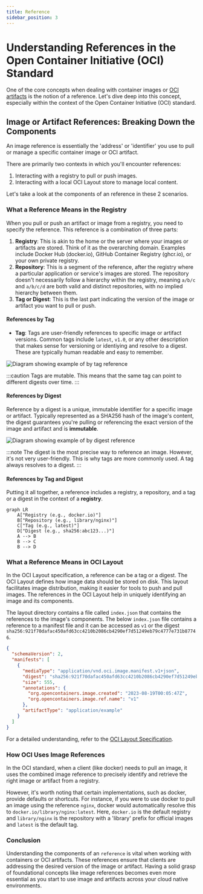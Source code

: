 ```yaml
---
title: Reference
sidebar_position: 3
---
```


# Understanding References in the Open Container Initiative (OCI) Standard

One of the core concepts when dealing with container images or
[OCI artifacts](artifact.mdx) is the notion of a reference.
Let's dive deep into this concept, especially within the context of
the Open Container Initiative (OCI) standard.

## Image or Artifact References: Breaking Down the Components

An image reference is essentially the 'address' or 'identifier' you use to
pull or manage a specific container image or OCI artifact.

There are primarily two contexts in which you'll encounter references:

1. Interacting with a registry to pull or push images.
2. Interacting with a local OCI Layout store to manage local content.

Let's take a look at the components of an reference in these 2 scenarios.

### What a Reference Means in the Registry

When you pull or push an artifact or image from a registry, you need to specify the reference.
This reference is a combination of three parts:

1. **Registry**: This is akin to the home or the server where your images or artifacts are stored.
Think of it as the overarching domain. Examples include Docker Hub (docker.io),
GitHub Container Registry (ghcr.io), or your own private registry.
2. **Repository**: This is a segment of the reference, after the registry where a particular
application or service's images are stored.
The repository doesn't necessarily follow a hierarchy within the registry, meaning `a/b/c`
and `a/b/c/d` are both valid and distinct repositories, with no implied hierarchy between them.
3. **Tag or Digest**: This is the last part indicating the version of the image or artifact
you want to pull or push.

#### References by Tag

- **Tag**: Tags are user-friendly references to specific image or artifact versions.
Common tags include `latest`, `v1.0`,
or any other description that makes sense for versioning or identiying and resolve to a digest.
These are typically human readable and easy to remember.

![Diagram showing example of by tag reference](/img/concepts/reference/by_tag.png)

:::caution
Tags are mutable. This means that the same tag can point to different digests over time.
:::

#### References by Digest

Reference by a digest is a unique, immutable identifier for a specific image or artifact.
Typically represented as a SHA256 hash of the image's content, the digest guarantees
you're pulling or referencing the exact version of the image and artifact and is **immutable**.

![Diagram showing example of by digest reference](/img/concepts/reference/by_digest.png)

:::note
The digest is the most precise way to reference an image.
However, it's not very user-friendly.
This is why tags are more commonly used.
A tag always resolves to a digest.
:::

#### References by Tag and Digest

Putting it all together, a reference includes a registry, a repository, and a tag or a digest in the context
of a **registry**.

```mermaid
graph LR 
    A["Registry (e.g., docker.io)"]
    B["Repository (e.g., library/nginx)"]
    C["Tag (e.g., latest)"]
    D["Digest (e.g., sha256:abc123...)"]
    A --> B
    B --> C
    B --> D
```

### What a Reference Means in OCI Layout

In the OCI Layout specification, a reference can be a tag or a digest.
The OCI Layout defines how image data should be stored on disk.
This layout facilitates image distribution, making it easier for tools to push and pull images.
The references in the OCI Layout help in uniquely identifying an image and its components.

The layout directory contains a file called `index.json` that contains the references to the image's components.
The below `index.json` file contains a reference to a manifest file and it can be accessed as `v1` or the digest
`sha256:921f70dafac450afd63cc4210b2086cb4290ef7d51249eb79c4777e731b87746`.

```json
{
  "schemaVersion": 2,
  "manifests": [
    {
      "mediaType": "application/vnd.oci.image.manifest.v1+json",
      "digest": "sha256:921f70dafac450afd63cc4210b2086cb4290ef7d51249eb79c4777e731b87746",
      "size": 555,
      "annotations": {
        "org.opencontainers.image.created": "2023-08-19T00:05:47Z",
        "org.opencontainers.image.ref.name": "v1"
      },
      "artifactType": "application/example"
    }
  ]
}
```

For a detailed understanding, refer to the [OCI Layout Specification][oci-layout-index].

### How OCI Uses Image References

In the OCI standard, when a client (like docker) needs to pull an image,
it uses the combined image reference to precisely identify and retrieve the
right image or artifact from a registry.

However, it's worth noting that certain implementations, such as docker, provide
defaults or shortcuts. For instance, if you were to use docker to pull an image
using the reference `nginx`, docker would automatically resolve this to
`docker.io/library/nginx:latest`. Here, `docker.io` is the default registry and
`library/nginx` is the repository with a 'library' prefix for official images and `latest` is the
default tag.

### Conclusion

Understanding the components of an `reference` is vital when working with containers or OCI artifacts.
These references ensure that clients are addressing the desired version of the image or artifact.
Having a solid grasp of foundational concepts like image references becomes even more essential
as you start to use image and artifacts across your cloud native environments.

[oci-layout-index]: https://github.com/opencontainers/image-spec/blob/v1.1.0-rc4/image-layout.md#indexjson-file